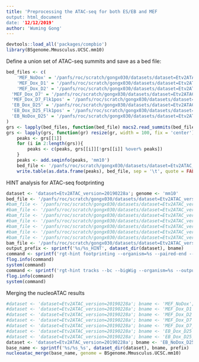```yaml
---
title: 'Preprocessing the ATAC-seq for both ES/EB and MEF
output: html_document
date: '12/12/2019'
author: 'Wuming Gong'
---
```


```r
devtools::load_all('packages/compbio')
library(BSgenome.Mmusculus.UCSC.mm10)
```

Define a union set of ATAC-seq summits and save as a bed file:
```r
bed_files <- c(
	'MEF_NoDox' = '/panfs/roc/scratch/gongx030/datasets/dataset=Etv2ATAC_version=20190228a/MEF_NoDox_summits.bed',
	'MEF_Dox_D1' = '/panfs/roc/scratch/gongx030/datasets/dataset=Etv2ATAC_version=20190228a/MEF_Dox_D1_summits.bed',
	'MEF_Dox_D2' = '/panfs/roc/scratch/gongx030/datasets/dataset=Etv2ATAC_version=20190228a/MEF_Dox_D2_summits.bed',
  'MEF_Dox_D7' = '/panfs/roc/scratch/gongx030/datasets/dataset=Etv2ATAC_version=20190228a/MEF_Dox_D7_summits.bed',
  'MEF_Dox_D7_Flk1pos' = '/panfs/roc/scratch/gongx030/datasets/dataset=Etv2ATAC_version=20190228a/MEF_Dox_D7_Flk1pos_summits.bed',
  'EB_Dox_D25' = '/panfs/roc/scratch/gongx030/datasets/dataset=Etv2ATAC_version=20190228a/EB_Dox_D25_summits.bed',
  'EB_Dox_D25_Flk1pos' = '/panfs/roc/scratch/gongx030/datasets/dataset=Etv2ATAC_version=20190228a/EB_Dox_D25_Flk1pos_summits.bed',
  'EB_NoDox_D25' = '/panfs/roc/scratch/gongx030/datasets/dataset=Etv2ATAC_version=20190228a/EB_NoDox_D25_summits.bed'
)
grs <- lapply(bed_files, function(bed_file) macs2.read_summits(bed_file))
grs <- lapply(grs, function(gr) resize(gr, width = 100, fix = 'center'))
	peaks <- grs[[1]]
	for (i in 2:length(grs)){
		peaks <- c(peaks, grs[[i]][!grs[[i]] %over% peaks])
	}
	peaks <- add.seqinfo(peaks, 'mm10')
	bed_file <- '/panfs/roc/scratch/gongx030/datasets/dataset=Etv2ATAC_version=20190228a/ATAC_peaks_Etv2_reprogramming.bed'
	write.table(as.data.frame(peaks), bed_file, sep = '\t', quote = FALSE, row.names = FALSE, col.names = FALSE)
```


HINT analysis for ATAC-seq footprinting
```r
dataset <- 'dataset=Etv2ATAC_version=20190228a'; genome <- 'mm10'
bed_file <- '/panfs/roc/scratch/gongx030/datasets/dataset=Etv2ATAC_version=20190228a/ATAC_peaks_Etv2_reprogramming.bed'
#bam_file <- '/panfs/roc/scratch/gongx030/datasets/dataset=Etv2ATAC_version=20190228a/MEF_NoDox.bam'; bname <- 'MEF_NoDox'
#bam_file <- '/panfs/roc/scratch/gongx030/datasets/dataset=Etv2ATAC_version=20190228a/MEF_Dox_D1.bam'; bname <- 'MEF_Dox_D1'
#bam_file <- '/panfs/roc/scratch/gongx030/datasets/dataset=Etv2ATAC_version=20190228a/MEF_Dox_D2.bam'; bname <- 'MEF_Dox_D2'
#bam_file <- '/panfs/roc/scratch/gongx030/datasets/dataset=Etv2ATAC_version=20190228a/MEF_Dox_D7.bam'; bname <- 'MEF_Dox_D7'
#bam_file <- '/panfs/roc/scratch/gongx030/datasets/dataset=Etv2ATAC_version=20190228a/MEF_Dox_D7_Flk1pos.bam'; bname <- 'MEF_Dox_D7_Flk1pos'
#bam_file <- '/panfs/roc/scratch/gongx030/datasets/dataset=Etv2ATAC_version=20190228a/EB_Dox_D25.bam'; bname <- 'EB_Dox_D25'
#bam_file <- '/panfs/roc/scratch/gongx030/datasets/dataset=Etv2ATAC_version=20190228a/EB_Dox_D25_Flk1pos.bam'; bname <- 'EB_Dox_D25_Flk1pos'
bam_file <- '/panfs/roc/scratch/gongx030/datasets/dataset=Etv2ATAC_version=20190228a/EB_NoDox_D25.bam'; bname <- 'EB_NoDox_D25'
output_prefix <- sprintf('%s/%s_HINT', dataset_dir(dataset), bname)
command <- sprintf('rgt-hint footprinting --organism=%s --paired-end --output-prefix=%s --atac-seq %s %s', genome, output_prefix, bam_file, bed_file)
flog.info(command)
system(command)
command <- sprintf('rgt-hint tracks --bc --bigWig --organism=%s --output-prefix=%s %s %s', genome, output_prefix, bam_file, bed_file)
flog.info(command)
system(command)
```

Merging the nucleoATAC results
```r
#dataset <- 'dataset=Etv2ATAC_version=20190228a'; bname <- 'MEF_NoDox'; prefix <- '20170314f'
#dataset <- 'dataset=Etv2ATAC_version=20190228a'; bname <- 'MEF_Dox_D1'; prefix <- '20170314g'
#dataset <- 'dataset=Etv2ATAC_version=20190228a'; bname <- 'MEF_Dox_D2'; prefix <- '20170314h'
#dataset <- 'dataset=Etv2ATAC_version=20190228a'; bname <- 'MEF_Dox_D7'; prefix <- '20170314i'
#dataset <- 'dataset=Etv2ATAC_version=20190228a'; bname <- 'MEF_Dox_D7_Flk1pos'; prefix <- '20170314j'
#dataset <- 'dataset=Etv2ATAC_version=20190228a'; bname <- 'EB_Dox_D25'; prefix <- '20170314k'
#dataset <- 'dataset=Etv2ATAC_version=20190228a'; bname <- 'EB_Dox_D25_Flk1pos'; prefix <- '20170314m'
dataset <- 'dataset=Etv2ATAC_version=20190228a'; bname <- 'EB_NoDox_D25'; prefix <- '20170314n'
base_name <- sprintf('%s/%s_%s', dataset_dir(dataset), bname, prefix)
nucleoatac_merge(base_name, genome = BSgenome.Mmusculus.UCSC.mm10)
```

